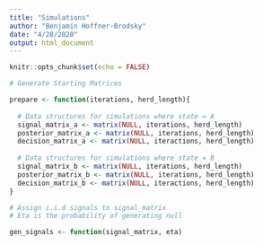 ```yaml
---
title: "Simulations"
author: "Benjamin Hoffner-Brodsky"
date: "4/28/2020"
output: html_document
---
```


```r
knitr::opts_chunk$set(echo = FALSE)
```

```r

# Generate Starting Matrices

prepare <- function(iterations, herd_length){
  
  # Data structures for simulations where state = A
  signal_matrix_a <- matrix(NULL, iterations, herd_length)
  posterior_matrix_a <- matrix(NULL, iterations, herd_length)
  decision_matrix_a <- matrix(NULL, iteractions, herd_length)
  
  # Data structures for simulations where state = B
  signal_matrix_b <- matrix(NULL, iterations, herd_length)
  posterior_matrix_b <- matrix(NULL, iterations, herd_length)
  decision_matrix_b <- matrix(NULL, iteractions, herd_length)
}

# Assign i.i.d signals to signal_matrix 
# Eta is the probability of generating null

gen_signals <- function(signal_matrix, eta)
```


